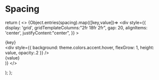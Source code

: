 
<Meta title="Spacing" />

# Spacing

  return (
    <>
    {Object.entries(spacing).map(([key,value])=>
      <div
        style={{
          display: 'grid',
          gridTemplateColumns:"2fr 18fr 2fr",
          gap: 20,
          alignItems: 'center',
          justifyContent:"center",
        }}
      >
        <div>{key}</div>
        <div
          style={{
            background: theme.colors.accent.hover,
            flexGrow: 1,
            height: value,
            opacity:.2
          }}
        />
        <div>{value}</div>
      </div>
    )}
    </>

);
};

<div
  style={{
    display: 'flex',
    flexDirection: 'column',
    gap: 10,
  }}
>
  <Spacing spacing={theme.spacing} />
</div>
